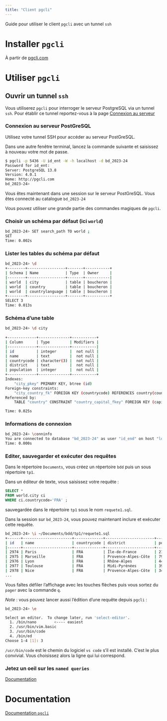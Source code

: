 ```yaml
---
title: "Client pgcli"
---
```


::: {.callout-note}

Guide pour utiliser le client `pgcli` avec un tunnel `ssh`

:::

# Installer `pgcli`

À partir de [pgcli.com](https://www.pgcli.com){target="_blank"}


# Utiliser `pgcli`

::: {.callout-tip}

## Ouvrir un tunnel `ssh`

Vous utiliserez `pgcli` pour interroger le serveur PostgreSQL via un tunnel `ssh`.
Pour établir ce tunnel reportez-vous à la page [Connexion au serveur](/computing-access.qmd)

:::


### Connexion au serveur PostGreSQL

Utilisez votre tunnel SSH pour accéder au serveur PostGreSQL. 

Dans une autre fenêtre terminal, lancez la commande suivante et saisissez à nouveau votre mot de passe.

```.bash
$ pgcli -p 5436 -U id_ent -W -h localhost -d bd_2023-24
Password for id_ent: 
Server: PostgreSQL 13.8
Version: 4.0.1
Home: http://pgcli.com
bd_2023-24> 
```

Vous êtes maintenant dans une session sur le serveur PostGreSQL. Vous êtes connecté au catalogue `bd_2023-24`

Vous pouvez utiliser une grande partie des commandes magiques de `pgcli`.



### Choisir un schéma par défaut (ici `world`)

```.bash
bd_2023-24> SET search_path TO world ;
SET
Time: 0.002s
```



### Lister les tables du schéma par défaut 


```.bash
bd_2023-24> \d
+--------+-----------------+-------+-----------+
| Schema | Name            | Type  | Owner     |
|--------+-----------------+-------+-----------|
| world  | city            | table | boucheron |
| world  | country         | table | boucheron |
| world  | countrylanguage | table | boucheron |
+--------+-----------------+-------+-----------+
SELECT 3
Time: 0.013s
```


### Schéma d'une table 

```.bash
bd_2023-24> \d city
 
+-------------+--------------+-----------+
| Column      | Type         | Modifiers |
|-------------+--------------+-----------|
| id          | integer      |  not null |
| name        | text         |  not null |
| countrycode | character(3) |  not null |
| district    | text         |  not null |
| population  | integer      |  not null |
+-------------+--------------+-----------+
Indexes:
    "city_pkey" PRIMARY KEY, btree (id)
Foreign-key constraints:
    "city_country_fk" FOREIGN KEY (countrycode) REFERENCES country(countrycode) ON UPDATE CASCADE ON DELETE SET NULL DEFERRABLE
Referenced by:
    TABLE "country" CONSTRAINT "country_capital_fkey" FOREIGN KEY (capital) REFERENCES city(id)

Time: 0.025s
```


### Informations de connexion

```.bash
bd_2023-24> \conninfo
You are connected to database "bd_2023-24" as user "id_end" on host "localhost" at port "5436".
Time: 0.000s
```


### Editer, sauvegarder et exécuter des requêtes

Dans le répertoire `Documents`, vous créez un répertoire `bdd`  puis un sous répertoire `tp1`.

Dans un éditeur de texte, vous saisissez votre requête :

```.sql
SELECT *
FROM world.city ci
WHERE ci.countrycode='FRA' ;
```

sauvegardée dans le répertoire `tp1` sous le nom `requete1.sql`. 

Dans la session sur `bd_2023-24`, vous pouvez maintenant inclure et exécuter cette requête. 

```.bash
bd_2023-24> \i ~/Documents/bdd/tp1/requete1.sql
+------+----------------------+-------------+----------------------+------------+
| id   | name                 | countrycode | district             | population |
|------+----------------------+-------------+----------------------+------------|
| 2974 | Paris                | FRA         | Île-de-France        | 2125246    |
| 2975 | Marseille            | FRA         | Provence-Alpes-Côte  | 798430     |
| 2976 | Lyon                 | FRA         | Rhône-Alpes          | 445452     |
| 2977 | Toulouse             | FRA         | Midi-Pyrénées        | 390350     |
| 2978 | Nice                 | FRA         | Provence-Alpes-Côte  | 342738     |
...
```
Vous faîtes défiler l'affichage avec les touches flèches puis vous sortez du `pager` avec la commande `q`.

*Note* : vous pouvez lancer aussi l'édition d'une requête depuis `pgcli` :

```.bash
bd_2023-24> \e 

Select an editor.  To change later, run 'select-editor'.
  1. /bin/nano        <---- easiest
  2. /usr/bin/vim.basic
  3. /usr/bin/code
  4. /bin/ed
Choose 1-4 [1]: 3
```
`/usr/bin/code` est le chemin du logiciel `vs code` s'il est installé. C'est le plus convivial. Vous choisissez alors la ligne qui lui correspond.


::: {.callout-note}

### Jetez un oeil sur les `named queries`

[Documentation](https://www.pgcli.com/named_queries.md){target="_blank"}

:::

# Documentation

[Documentation `pgcli`](https://www.pgcli.com/docs){target="_blank"}
